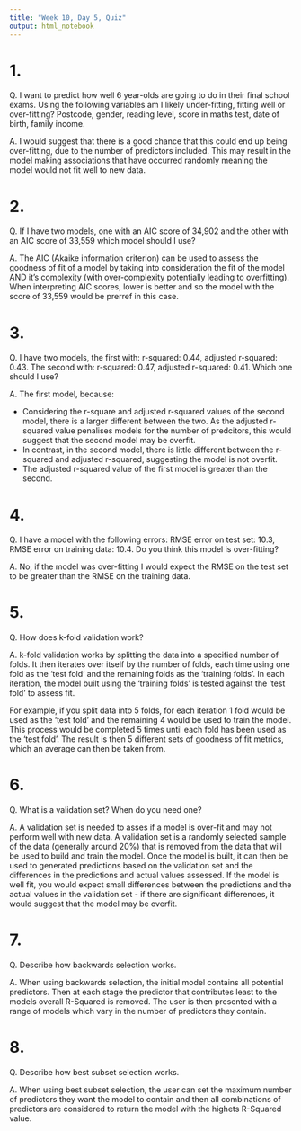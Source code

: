 ```yaml
---
title: "Week 10, Day 5, Quiz"
output: html_notebook
---
```


# 1.
Q. I want to predict how well 6 year-olds are going to do in their final school exams. Using the following variables am I likely under-fitting, fitting well or over-fitting? Postcode, gender, reading level, score in maths test, date of birth, family income.

A. I would suggest that there is a good chance that this could end up being over-fitting, due to the number of predictors included. This may result in the model making associations that have occurred randomly meaning the model would not fit well to new data.

# 2.
Q. If I have two models, one with an AIC score of 34,902 and the other with an AIC score of 33,559 which model should I use?

A. The AIC (Akaike information criterion) can be used to assess the goodness of fit of a model by taking into consideration the fit of the model AND it's complexity (with over-complexity potentially leading to overfitting). When interpreting AIC scores, lower is better and so the model with the score of 33,559 would be prerref in this case.

# 3.
Q. I have two models, the first with: r-squared: 0.44, adjusted r-squared: 0.43. The second with: r-squared: 0.47, adjusted r-squared: 0.41. Which one should I use?

A. The first model, because:

- Considering the r-square and adjusted r-squared values of the second model, there is a larger different between the two. As the adjusted r-squared value penalises models for the number of predcitors, this would suggest that the second model may be overfit.
- In contrast, in the second model, there is little different between the r-squared and adjusted r-squared, suggesting the model is not overfit.
- The adjusted r-squared value of the first model is greater than the second.

# 4.
Q. I have a model with the following errors: RMSE error on test set: 10.3, RMSE error on training data: 10.4. Do you think this model is over-fitting?

A. No, if the model was over-fitting I would expect the RMSE on the test set to be greater than the RMSE on the training data.

# 5.
Q. How does k-fold validation work?

A. k-fold validation works by splitting the data into a specified number of folds. It then iterates over itself by the number of folds, each time using one fold as the 'test fold' and the remaining folds as the 'training folds'. In each iteration, the model built using the 'training folds' is tested against the 'test fold' to assess fit. 

For example, if you split data into 5 folds, for each iteration 1 fold would be used as the 'test fold' and the remaining 4 would be used to train the model. This process would be completed 5 times until each fold has been used as the 'test fold'. The result is then 5 different sets of goodness of fit metrics, which an average can then be taken from.

# 6.
Q. What is a validation set? When do you need one?

A. A validation set is needed to asses if a model is over-fit and may not perform well with new data. A validation set is a randomly selected sample of the data (generally around 20%) that is removed from the data that will be used to build and train the model. Once the model is built, it can then be used to generated predictions based on the validation set and the differences in the predictions and actual values assessed. If the model is well fit, you would expect small differences between the predictions and the actual values in the validation set - if there are significant differences, it would suggest that the model may be overfit.

# 7.
Q. Describe how backwards selection works.

A. When using backwards selection, the initial model contains all potential predictors. Then at each stage the predictor that contributes least to the models overall R-Squared is removed. The user is then presented with a range of models which vary in the number of predictors they contain. 

# 8.
Q. Describe how best subset selection works.

A. When using best subset selection, the user can set the maximum number of predictors they want the model to contain and then all combinations of predictors are considered to return the model with the highets R-Squared value.